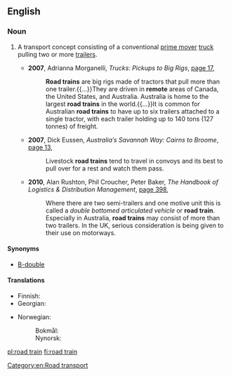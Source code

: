 ==English==
{{wikipedia}}

===Noun===
{{en-noun|head=[[road]] [[train]]}}

# {{lb|en|US|Australia|Canada}} A transport concept consisting of a conventional [[prime mover]] [[truck]] pulling two or more [[trailer]]s.
#* '''2007''', Adrianna Morganelli, ''Trucks: Pickups to Big Rigs'', [http://books.google.com.au/books?id=oOS2GkSUw6wC&pg=PA17&lpg=PA17&dq=%22road+train%22|%22road+trains%22+australia+-intitle:%22%22+-inauthor:%22%22&source=bl&ots=GI4x9YEmWc&sig=DHA8-qebqZ_pcZYAaMNHPbMFwzo&hl=en&sa=X&ei=_RkRUPdY5dSKB6OcgcAD&redir_esc=y#v=onepage&q=%22road%20train%22|%22road%20trains%22%20australia%20-intitle%3A%22%22%20-inauthor%3A%22%22&f=false page 17],
#*: '''Road trains''' are big rigs made of tractors that pull more than one trailer.{{...}}They are driven in '''remote''' areas of Canada, the United States, and Australia. Australia is home to the largest '''road trains''' in the world.{{...}}It is common for Australian '''road trains''' to have up to six trailers attached to a single tractor, with each trailer holding up to 140 tons (127 tonnes) of freight.
#* '''2007''', Dick Eussen, ''Australia′s Savannah Way: Cairns to Broome'', [http://books.google.com.au/books?id=saolWvBMh_MC&pg=PA13&lpg=PA13&dq=%22road+train%22|%22road+trains%22+australia+-intitle:%22%22+-inauthor:%22%22&source=bl&ots=icnsp9nKM_&sig=XHX6sHo8lwB6LNuUvnGwS_k5bC0&hl=en&sa=X&ei=_RkRUPdY5dSKB6OcgcAD&redir_esc=y#v=onepage&q=%22road%20train%22|%22road%20trains%22%20australia%20-intitle%3A%22%22%20-inauthor%3A%22%22&f=false page 13],
#*: Livestock '''road trains''' tend to travel in convoys and its{{sic}} best to pull over for a rest and watch them pass.
#* '''2010''', Alan Rushton, Phil Croucher, Peter Baker, ''The Handbook of Logistics & Distribution Management'', [http://books.google.com.au/books?id=wm2IORz6HOkC&pg=PA398&lpg=PA398&dq=%22road+train%22|%22road+trains%22+australia+-intitle:%22%22+-inauthor:%22%22&source=bl&ots=ZeXNUARgmE&sig=mqMGBCkRVXfxXP6HChdJJFxuiXY&hl=en&sa=X&ei=_RkRUPdY5dSKB6OcgcAD&redir_esc=y#v=onepage&q=%22road%20train%22|%22road%20trains%22%20australia%20-intitle%3A%22%22%20-inauthor%3A%22%22&f=false page 398],
#*: Where there are two semi-trailers and one motive unit this is called a ''double bottomed articulated vehicle'' or '''road train'''. Especially in Australia, '''road trains''' may consist of more than two trailers. In the UK, serious consideration is being given to their use on motorways.

====Synonyms====
* [[B-double]] {{qualifier|Australia}}

====Translations====
{{trans-top|transport concept}}
* Finnish: {{t|fi|maantiejuna}}
* Georgian: {{t|ka|ავტომატარებელი}}
{{trans-mid}}
* Norwegian:
*: Bokmål: {{t|nb|vogntog|n}}
*: Nynorsk: {{t|nn|vogntog|n}}
{{trans-bottom}}

[[Category:en:Road transport]]

[[pl:road train]]
[[fi:road train]]